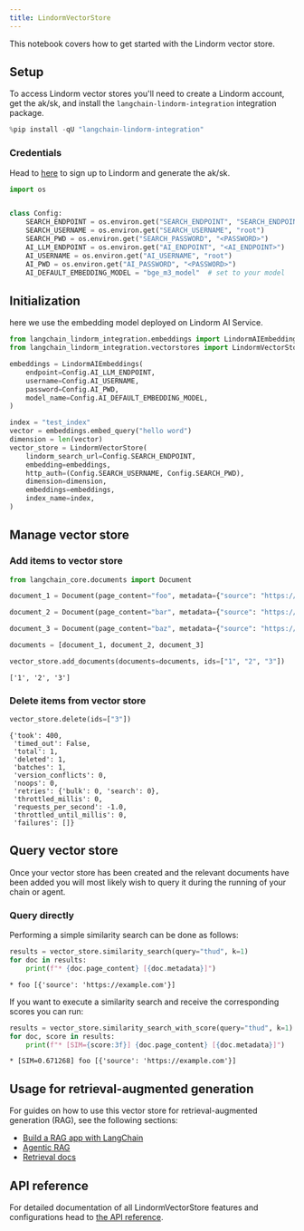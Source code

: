 ```yaml
---
title: LindormVectorStore
---
```


This notebook covers how to get started with the Lindorm vector store.

## Setup

To access Lindorm vector stores you'll need to create a Lindorm account, get the ak/sk, and install the `langchain-lindorm-integration` integration package.

```python
%pip install -qU "langchain-lindorm-integration"
```

### Credentials

Head to [here](https://help.aliyun.com/document_detail/2773369.html?spm=a2c4g.11186623.help-menu-172543.d_2_5_0.2a383f96gr5N3M&scm=20140722.H_2773369._.OR_help-T_cn~zh-V_1) to sign up to Lindorm and generate the ak/sk.

```python
import os


class Config:
    SEARCH_ENDPOINT = os.environ.get("SEARCH_ENDPOINT", "SEARCH_ENDPOINT")
    SEARCH_USERNAME = os.environ.get("SEARCH_USERNAME", "root")
    SEARCH_PWD = os.environ.get("SEARCH_PASSWORD", "<PASSWORD>")
    AI_LLM_ENDPOINT = os.environ.get("AI_ENDPOINT", "<AI_ENDPOINT>")
    AI_USERNAME = os.environ.get("AI_USERNAME", "root")
    AI_PWD = os.environ.get("AI_PASSWORD", "<PASSWORD>")
    AI_DEFAULT_EMBEDDING_MODEL = "bge_m3_model"  # set to your model
```

## Initialization

here we use the embedding model deployed on Lindorm AI Service.

```python
from langchain_lindorm_integration.embeddings import LindormAIEmbeddings
from langchain_lindorm_integration.vectorstores import LindormVectorStore

embeddings = LindormAIEmbeddings(
    endpoint=Config.AI_LLM_ENDPOINT,
    username=Config.AI_USERNAME,
    password=Config.AI_PWD,
    model_name=Config.AI_DEFAULT_EMBEDDING_MODEL,
)

index = "test_index"
vector = embeddings.embed_query("hello word")
dimension = len(vector)
vector_store = LindormVectorStore(
    lindorm_search_url=Config.SEARCH_ENDPOINT,
    embedding=embeddings,
    http_auth=(Config.SEARCH_USERNAME, Config.SEARCH_PWD),
    dimension=dimension,
    embeddings=embeddings,
    index_name=index,
)
```

## Manage vector store

### Add items to vector store

```python
from langchain_core.documents import Document

document_1 = Document(page_content="foo", metadata={"source": "https://example.com"})

document_2 = Document(page_content="bar", metadata={"source": "https://example.com"})

document_3 = Document(page_content="baz", metadata={"source": "https://example.com"})

documents = [document_1, document_2, document_3]

vector_store.add_documents(documents=documents, ids=["1", "2", "3"])
```

```output
['1', '2', '3']
```

### Delete items from vector store

```python
vector_store.delete(ids=["3"])
```

```output
{'took': 400,
 'timed_out': False,
 'total': 1,
 'deleted': 1,
 'batches': 1,
 'version_conflicts': 0,
 'noops': 0,
 'retries': {'bulk': 0, 'search': 0},
 'throttled_millis': 0,
 'requests_per_second': -1.0,
 'throttled_until_millis': 0,
 'failures': []}
```

## Query vector store

Once your vector store has been created and the relevant documents have been added you will most likely wish to query it during the running of your chain or agent.

### Query directly

Performing a simple similarity search can be done as follows:

```python
results = vector_store.similarity_search(query="thud", k=1)
for doc in results:
    print(f"* {doc.page_content} [{doc.metadata}]")
```

```output
* foo [{'source': 'https://example.com'}]
```

If you want to execute a similarity search and receive the corresponding scores you can run:

```python
results = vector_store.similarity_search_with_score(query="thud", k=1)
for doc, score in results:
    print(f"* [SIM={score:3f}] {doc.page_content} [{doc.metadata}]")
```

```output
* [SIM=0.671268] foo [{'source': 'https://example.com'}]
```

## Usage for retrieval-augmented generation

For guides on how to use this vector store for retrieval-augmented generation (RAG), see the following sections:

- [Build a RAG app with LangChain](/oss/langchain/rag)
- [Agentic RAG](/oss/langgraph/agentic-rag)
- [Retrieval docs](/oss/langchain/retrieval)

## API reference

For detailed documentation of all LindormVectorStore features and configurations head to [the API reference](https://pypi.org/project/langchain-lindorm-integration/).
